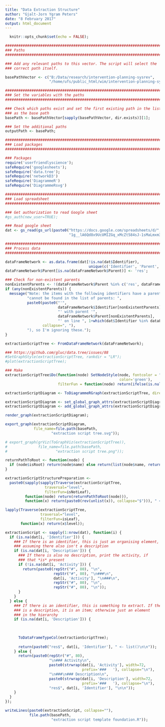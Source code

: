 ```yaml
---
title: "Data Extraction Structure"
author: "Gjalt-Jorn Ygram Peters"
date: "8 February 2017"
output: html_document
---
```


```r
  knitr::opts_chunk$set(echo = FALSE);
```

```r

########################################################################
### Paths
########################################################################

### Add any relevant paths to this vector. The script will select the
### correct path itself.

basePathVector <- c("B:/Data/research/intervention-planning-sysrev",
                    "/home/ufs/public_html/wim/intervention-planning-sysrev");

########################################################################
### Set the variables with the paths
########################################################################

### Check which paths exist and set the first existing path in the list
### as the base path
basePath <- basePathVector[sapply(basePathVector, dir.exists)][1];

### Set the additional paths
outputPath <- basePath;

########################################################################
### Load packages
########################################################################

### Packages
require('userfriendlyscience');
safeRequire('googlesheets');
safeRequire('data.tree');
safeRequire('networkD3')
safeRequire('DiagrammeR')
safeRequire('DiagrammeRsvg')

########################################################################
### Load spreadsheet
########################################################################

### Get authorization to read Google sheet
#gs_auth(new_user=TRUE);

### Read google sheet
dat <- gs_read(gs_url(paste0("https://docs.google.com/spreadsheets/d/",
                             "1g__lA6Qd8x9UcUMIZGq_xMcZt584sJ-1sMaLmxm3nUU")));

########################################################################
### Process data
########################################################################

dataFrameNetwork <- as.data.frame(dat[!is.na(dat$Identifier),
                                      unique(c('Identifier', 'Parent', names(dat)))]);
dataFrameNetwork$Parent[is.na(dataFrameNetwork$Parent)] <- 'res';

### Check for non-existent parents
nonExistentParents <- !(dataFrameNetwork$Parent %in% c('res', dataFrameNetwork$Identifier));
if (any(nonExistentParents)) {
  message("Note: the items with the following identifiers have a parent that ",
          "cannot be found in the list of parents: ",
          paste0(paste0("'",
                        dataFrameNetwork$Identifier[nonExistentParents],
                        "' with parent '",
                        dataFrameNetwork$Parent[nonExistentParents],
                        "' on line ", 1+which(dat$Identifier %in% dataFrameNetwork$Identifier[nonExistentParents])),
                 collapse=", "),
          "), so I'm ignoring these.");
}

extractionScriptTree <- FromDataFrameNetwork(dataFrameNetwork);

### https://github.com/gluc/data.tree/issues/88
#SetGraphStyle(extractionScriptTree, rankdir = "LR");
#plot(extractionScriptTree);

### Make 
extractionScriptTree$Do(function(node) SetNodeStyle(node, fontcolor = "green",
                                                    color='green'),
                        filterFun = function(node) return(ifelse(is.null(node$Repeating), FALSE, node$Repeating)));

extractionScriptDiagram <- ToDiagrammeRGraph(extractionScriptTree, direction = "descend");

extractionScriptDiagram <- set_global_graph_attrs(extractionScriptDiagram, "layout", "dot", "graph");
extractionScriptDiagram <- add_global_graph_attrs(extractionScriptDiagram, "rankdir", "LR", "graph")

render_graph(extractionScriptDiagram);

export_graph(extractionScriptDiagram,
             file_name=file.path(basePath,
                     "extraction script tree.svg"));

# export_graph(grViz(ToGraphViz(extractionScriptTree)),
#              file_name=file.path(basePath,
#                      "extraction script tree.png"));

returnPathToRoot <- function(node) {
  if (node$isRoot) return(node$name) else return(list(node$name, returnPathToRoot(node$parent)));
}

extractionScriptStructurePreparation <- 
  paste0(sapply(sapply(Traverse(extractionScriptTree,
                  traversal="level",
                  filterFun=isNotLeaf),
         function(node) return(returnPathToRoot(node))),
         function(x) return(paste0(rev(unlist(x)), collapse="$"))), " <- list();\n", collapse="");

lapply(Traverse(extractionScriptTree,
                traversal="level",
                filterFun=isLeaf),
       function(x) return(x$level));

extractionScript <- sapply(1:nrow(dat), function(i) {
  if (is.na(dat[i, 'Identifier'])) {
    ### If there is an identifier, this is just an organising element,
    ### assuming there also isn't a description
    if (is.na(dat[i, 'Description'])) {
      ### If there is also no description, print the activity, if
      ### that *is* present
      if (!is.na(dat[i, 'Activity'])) {
        return(paste0(repStr("#", 80), "\n",
                      repStr("#", 80), "\n###\n",
                      dat[i, 'Activity'], "\n###\n",
                      repStr("#", 80), "\n",
                      repStr("#", 80), "\n"));
      }
    }
  } else {
    ### If there is an identifier, this is something to extract. If there
    ### is a description, it is an item; otherwise just an element
    ### in the hierarchy
    if (is.na(dat[i, 'Description'])) {
      
      
      
      ToDataFrameTypeCol(extractionScriptTree);
      
      return(paste0("res$", dat[i, 'Identifier'], " <- list()\n\n"));
    } else {
      return(paste0(repStr("#", 80),
                    "\n### Activity\n",
                    paste0(strwrap(dat[i, 'Activity'], width=72,
                                   prefix='###   '), collapse="\n"),
                    "\n###\n### Description\n",
                    paste0(strwrap(dat[i, 'Description'], width=72,
                                   prefix='###   '), collapse="\n"),
                    "res$", dat[i, 'Identifier'], "\n\n"));
    }
  }
});

writeLines(paste0(extractionScript, collapse=""),
           file.path(basePath,
                     "extraction script template foundation.R"));

```
